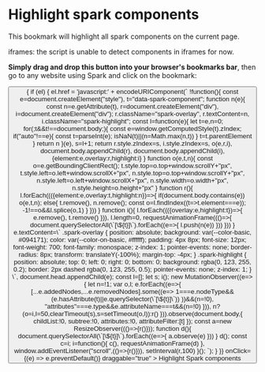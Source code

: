 
<Meta title="References/Higlight spark components" />

# Highlight spark components

This bookmark will highlight all spark components on the current page. 

<Callout kind="warning" marginY="large">
  <p>
    iframes: the script is unable to detect components in iframes for now.
  </p>
</Callout>

**Simply drag and drop this button into your browser's bookmarks bar**, then go to any website using Spark and click on the bookmark:

<div className="sb-unstyled bg-basic-container text-on-basic-container p-xl w-full">
<Button intent="info" asChild>
  <a 
    ref={(el) => {
      if (el) {
        el.href = 'javascript:' + encodeURIComponent(`
          !function(){
            const e=document.createElement("style"),
            t="data-spark-component";
            function n(e){
              const n=e.getAttribute(t),
              r=document.createElement("div"),
              i=document.createElement("div");
              r.className="spark-overlay",
              r.textContent=n,
              i.className="spark-highlight";
              const l=function(e){
                let t=e,n=0;
                for(;t&&t!==document.body;){
                  const e=window.getComputedStyle(t).zIndex;
                  if("auto"!==e){
                    const t=parseInt(e);
                    isNaN(t)||(n=Math.max(n,t))
                  }
                  t=t.parentElement
                }
                return n
              }(e),
              s=l+1;
              return r.style.zIndex=s,
              i.style.zIndex=s,
              o(e,r,i),
              document.body.appendChild(r),
              document.body.appendChild(i),
              {element:e,overlay:r,highlight:i}
            }
            function o(e,t,n){
              const o=e.getBoundingClientRect();
              t.style.top=o.top+window.scrollY+"px",
              t.style.left=o.left+window.scrollX+"px",
              n.style.top=o.top+window.scrollY+"px",
              n.style.left=o.left+window.scrollX+"px",
              n.style.width=o.width+"px",
              n.style.height=o.height+"px"
            }
            function r(){
              l.forEach((({element:e,overlay:t,highlight:n})=>{
                if(document.body.contains(e))
                  o(e,t,n);
                else{
                  t.remove(),
                  n.remove();
                  const o=l.findIndex((t=>t.element===e));
                  -1!==o&&l.splice(o,1)
                }
              }))
            }
            function i(){
              l.forEach((({overlay:e,highlight:t})=>{
                e.remove(),
                t.remove()
              })),
              l.length=0,
              requestAnimationFrame((()=>{
                document.querySelectorAll(\`[\${t}]\`).forEach((e=>{
                  l.push(n(e))
                }))
              }))
            }
            e.textContent=\`
              .spark-overlay {
                position: absolute;
                background: var(--color-basic, #094171);
                color: var(--color-on-basic, #ffffff);
                padding: 4px 8px;
                font-size: 12px;
                font-weight: 700;
                font-family: monospace;
                z-index: 1;
                pointer-events: none;
                border-radius: 8px;
                transform: translateY(-100%);
                margin-top: -4px;
              }
              .spark-highlight {
                position: absolute;
                top: 0;
                left: 0;
                right: 0;
                bottom: 0;
                background: rgba(0, 123, 255, 0.2);
                border: 2px dashed rgba(0, 123, 255, 0.5);
                pointer-events: none;
                z-index: 1;
              }
            \`,
            document.head.appendChild(e);
            const l=[];
            let s;
            i();
            new MutationObserver((e=>{
              let n=!1;
              var o,l;
              e.forEach((e=>{
                [...e.addedNodes,...e.removedNodes].some((e=>
                  1===e.nodeType&&(e.hasAttribute(t)||e.querySelector(\`[\${t}]\`))
                ))&&(n=!0),
                "attributes"===e.type&&e.attributeName===t&&(n=!0)
              })),
              n?(o=i,l=50,clearTimeout(s),s=setTimeout(o,l)):r()
            })).observe(document.body,{
              childList:!0,
              subtree:!0,
              attributes:!0,
              attributeFilter:[t]
            });
            const a=new ResizeObserver((()=>{r()}));
            function d(){
              document.querySelectorAll(\`[\${t}]\`).forEach((e=>{
                a.observe(e)
              }))
            }
            d();
            const c=i;
            i=function(){
              c(),
              requestAnimationFrame(d)
            },
            window.addEventListener("scroll",(()=>{r()})),
            setInterval(r,100)
          }();
        `);
      }
    }}
    onClick={(e) => e.preventDefault()}
    draggable="true"
  >
    Highlight Spark components
    <Icon>
        <BookmarkOutline />
    </Icon> 
  </a>
</Button>
</div>
